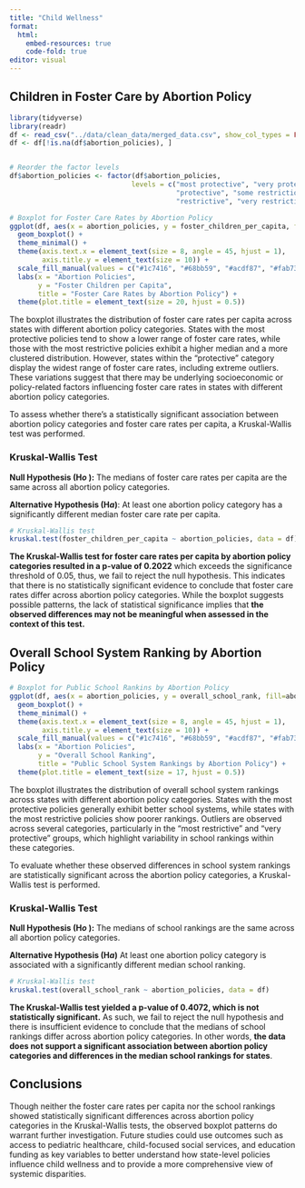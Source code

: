 ```yaml
---
title: "Child Wellness"
format: 
  html:
    embed-resources: true
    code-fold: true
editor: visual
---
```


## Children in Foster Care by Abortion Policy

```r
library(tidyverse)
library(readr)
df <- read_csv("../data/clean_data/merged_data.csv", show_col_types = FALSE)
df <- df[!is.na(df$abortion_policies), ]


# Reorder the factor levels
df$abortion_policies <- factor(df$abortion_policies, 
                              levels = c("most protective", "very protective", 
                                         "protective", "some restrictions/protections", 
                                         "restrictive", "very restrictive", "most restrictive"))

# Boxplot for Foster Care Rates by Abortion Policy
ggplot(df, aes(x = abortion_policies, y = foster_children_per_capita, fill=abortion_policies)) +
  geom_boxplot() +
  theme_minimal() +
  theme(axis.text.x = element_text(size = 8, angle = 45, hjust = 1),
        axis.title.y = element_text(size = 10)) + 
  scale_fill_manual(values = c("#1c7416", "#68bb59", "#acdf87", "#fab733", "#ff6242", "#ff0000", "#c61a09")) +
  labs(x = "Abortion Policies", 
       y = "Foster Children per Capita",
       title = "Foster Care Rates by Abortion Policy") +
  theme(plot.title = element_text(size = 20, hjust = 0.5))
```

The boxplot illustrates the distribution of foster care rates per capita across states with different abortion policy categories. States with the most protective policies tend to show a lower range of foster care rates, while those with the most restrictive policies exhibit a higher median and a more clustered distribution. However, states within the "protective" category display the widest range of foster care rates, including extreme outliers. These variations suggest that there may be underlying socioeconomic or policy-related factors influencing foster care rates in states with different abortion policy categories.

To assess whether there's a statistically significant association between abortion policy categories and foster care rates per capita, a Kruskal-Wallis test was performed.

### Kruskal-Wallis Test

**Null Hypothesis (H*o* ):** The medians of foster care rates per capita are the same across all abortion policy categories.

**Alternative Hypothesis (H*a*)**: At least one abortion policy category has a significantly different median foster care rate per capita.

```r
# Kruskal-Wallis test
kruskal.test(foster_children_per_capita ~ abortion_policies, data = df)

```

**The Kruskal-Wallis test for foster care rates per capita by abortion policy categories resulted in a p-value of 0.2022** which exceeds the significance threshold of 0.05, thus, we fail to reject the null hypothesis. This indicates that there is no statistically significant evidence to conclude that foster care rates differ across abortion policy categories. While the boxplot suggests possible patterns, the lack of statistical significance implies that **the observed differences may not be meaningful when assessed in the context of this test.**

## Overall School System Ranking by Abortion Policy

```r
# Boxplot for Public School Rankins by Abortion Policy
ggplot(df, aes(x = abortion_policies, y = overall_school_rank, fill=abortion_policies)) +
  geom_boxplot() +
  theme_minimal() +
  theme(axis.text.x = element_text(size = 8, angle = 45, hjust = 1),
        axis.title.y = element_text(size = 10)) + 
  scale_fill_manual(values = c("#1c7416", "#68bb59", "#acdf87", "#fab733", "#ff6242", "#ff0000", "#c61a09")) +
  labs(x = "Abortion Policies", 
       y = "Overall School Ranking",
       title = "Public School System Rankings by Abortion Policy") +
  theme(plot.title = element_text(size = 17, hjust = 0.5))
```

The boxplot illustrates the distribution of overall school system rankings across states with different abortion policy categories. States with the most protective policies generally exhibit better school systems, while states with the most restrictive policies show poorer rankings. Outliers are observed across several categories, particularly in the "most restrictive" and "very protective" groups, which highlight variability in school rankings within these categories.

To evaluate whether these observed differences in school system rankings are statistically significant across the abortion policy categories, a Kruskal-Wallis test is performed. 

### Kruskal-Wallis Test

**Null Hypothesis (H*o* ):** The medians of school rankings are the same across all abortion policy categories.

**Alternative Hypothesis (H*a*)** At least one abortion policy category is associated with a significantly different median school ranking.

```r
# Kruskal-Wallis test
kruskal.test(overall_school_rank ~ abortion_policies, data = df)

```

**The Kruskal-Wallis test yielded a p-value of 0.4072, which is not statistically significant.** As such, we fail to reject the null hypothesis and there is insufficient evidence to conclude that the medians of school rankings differ across abortion policy categories. In other words, **the data does not support a significant association between abortion policy categories and differences in the median school rankings for states**.

## Conclusions

Though neither the foster care rates per capita nor the school rankings showed statistically significant differences across abortion policy categories in the Kruskal-Wallis tests, the observed boxplot patterns do warrant further investigation. Future studies could use outcomes such as access to pediatric healthcare, child-focused social services, and education funding as key variables to better understand how state-level policies influence child wellness and to provide a more comprehensive view of systemic disparities.
